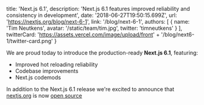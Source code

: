   title: 'Next.js 6.1',
  description:
    'Next.js 6.1 features improved reliability and consistency in development',
  date: '2018-06-27T19:50:15.699Z',
  url: 'https://nextjs.org/blog/next-6-1',
  link: '/blog/next-6-1',
  authors: [
    {
      name: 'Tim Neutkens',
      avatar: '/static/team/tim.jpg',
      twitter: 'timneutkens'
    }
  ],
  twitterCard:
    'https://assets.vercel.com/image/upload/front' +
    '/blog/next6-1/twitter-card.png'
}

We are proud today to introduce the production-ready **Next.js 6.1**, featuring:

- Improved hot reloading reliability
- Codebase improvements
- Next.js codemods

In addition to the Next.js 6.1 release we're excited to announce that [nextjs.org](https://nextjs.org) is now [open source](https://github.com/zeit/next-site)
